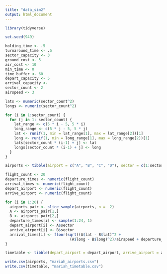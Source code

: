 ```yaml
---
title: "data_sim2"
output: html_document
---
```


```r
library(tidyverse)
```

```r
set.seed(949)
```

```r
holding_time <- .5
turnaround_time <- .5
sector_capacity <- 3
ground_cost <- 5
air_cost <- 10
min_time <- 0
time_buffer <- 60
depart_capacity <- 5
arrival_capacity <- 
sector_count <- 2
airspeed <- 3

lats <- numeric(sector_count^2)
longs <- numeric(sector_count^2)

for (i in 1:sector_count) {
  for (j in 1: sector_count) {
    lat_range <- c(5 * i - 5, 5 * i)
    long_range <- c(5 * j - 5, 5 * j)
    lat <- runif(1, min = lat_range[1], max = lat_range[2])[1]
    long <- runif(1, min = long_range[1], max = long_range[2])[1]
    lats[sector_count * (i-1) + j] <- lat
    longs[sector_count * (i-1) + j] <- long
  }
}

airports <- tibble(airport = c("A", "B", "C", "D"), sector = c(1:sector_count^2), lat = lats, long = longs, holding_time, turnaround_time, sector_capacity, ground_cost, air_cost, min_time, time_buffer, depart_capacity, arrival_capacity, sector_count, airspeed)
```

```r
flight_count <- 20
departure_times <- numeric(flight_count)
arrival_times <- numeric(flight_count)
depart_airport <- numeric(flight_count)
arrive_airport <- numeric(flight_count)

for (i in 1:20) {
  airports_pair <- slice_sample(airports, n =  2)
  A <- airports_pair[1,]
  B <- airports_pair[2,]
  departure_times[i] <- sample(1:24, 1)
  depart_airport[i] <- A$sector
  arrive_airport[i] <- B$sector
  arrival_times[i] <- floor(sqrt((A$lat - B$lat)^2 +
                             (A$long - B$long)^2)/airspeed + departure_times[i])
}

timetable <- tibble(depart_airport = depart_airport, arrive_airport = arrive_airport, depart_time = departure_times, arrival_time = arrival_times)
```

```r
write.csv(airports, "mariah_airports.csv")
write.csv(timetable, "mariah_timetable.csv")
```

